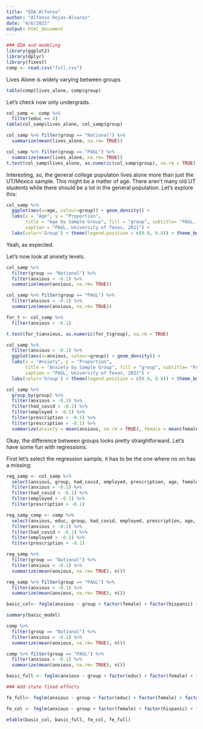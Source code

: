 ```yaml
---
title: "EDA Alfonso"
author: "Alfonso Rojas-Alvarez"
date: "4/6/2022"
output: html_document
---
```



```r
### EDA and modeling
library(ggplot2)
library(dplyr)
library(fixest)
comp <- read.csv("full.csv")
```

Lives Alone is widely varying between groups

```r
table(comp$lives_alone, comp$group)
```

Let's check now only undergrads. 

```r
col_samp <- comp %>%
  filter(educ == 4)
table(col_samp$lives_alone, col_samp$group)

col_samp %>% filter(group == "National") %>%
  summarize(mean(lives_alone, na.rm= TRUE))

col_samp %>% filter(group == "PAGL") %>%
  summarize(mean(lives_alone, na.rm= TRUE))
t.test(col_samp$lives_alone, as.numeric(col_samp$group), na.rm = TRUE)
```
Interesting, so, the general college populaton lives alone more than just the UT/Mexico sample. This might be a matter of age. There aren't many old UT students while there should be a lot in the general population. Let's explore this:

```r
col_samp %>% 
  ggplot(aes(x=age, colour=group)) + geom_density() +
  labs(x = "Age", y = "Proportion", 
       title = "Age by Sample Group", fill = "group", subtitle= "PAGL, HPS 2021", 
       caption = "PAGL, University of Texas, 2021") +
  labs(color='Group') + theme(legend.position = c(0.8, 0.8)) + theme_bw()
```

Yeah, as expected.

Let's now look at anxiety levels.

```r

col_samp %>% 
  filter(group == "National") %>%
  filter(anxious > -0.1) %>%
  summarize(mean(anxious, na.rm= TRUE))

col_samp %>% filter(group == "PAGL") %>%
  filter(anxious > -0.1) %>%
  summarize(mean(anxious, na.rm= TRUE))

for_t <- col_samp %>%
  filter(anxious > -0.1)

t.test(for_t$anxious, as.numeric(for_t$group), na.rm = TRUE)
```

```r
col_samp %>% 
  filter(anxious > -0.1) %>%
  ggplot(aes(x=anxious, colour=group)) + geom_density() +
  labs(x = "Anxiety", y = "Proportion", 
       title = "Anxiety by Sample Group", fill = "group", subtitle= "PAGL, HPS 2021", 
       caption = "PAGL, University of Texas, 2021") +
  labs(color='Group') + theme(legend.position = c(0.8, 0.8)) + theme_bw()
```

```r
col_samp %>% 
  group_by(group) %>%
  filter(anxious > -0.1) %>%
  filter(had_covid > -0.1) %>%
  filter(employed > -0.1) %>%
  filter(prescription > -0.1) %>%
  filter(prescription > -0.1) %>%
  summarize(anxiety = mean(anxious, na.rm = TRUE), female = mean(female, na.rm = TRUE), hispanic = mean(hispanic, na.rm = TRUE), covid = mean(had_covid, na.rm = TRUE), employment = mean(employed, na.rm = TRUE), prescription = mean(prescription, na.rm = TRUE), age = mean(age, na.rm = TRUE))
```

Okay, the difference between groups looks pretty straightforward. Let's have some fun with regressions.

First let's select the regression sample, it has to be the one where no on has a missing:

```r
reg_samp <- col_samp %>% 
  select(anxious, group, had_covid, employed, prescription, age, female, hispanic, state) %>%
  filter(anxious > -0.1) %>%
  filter(had_covid > -0.1) %>%
  filter(employed > -0.1) %>%
  filter(prescription > -0.1)

reg_samp_comp <- comp %>% 
  select(anxious, educ, group, had_covid, employed, prescription, age, female, hispanic, state) %>%
  filter(anxious > -0.1) %>%
  filter(had_covid > -0.1) %>%
  filter(employed > -0.1) %>%
  filter(prescription > -0.1)
```

```r
reg_samp %>% 
  filter(group == "National") %>%
  filter(anxious > -0.1) %>%
  summarize(mean(anxious, na.rm= TRUE), n())

reg_samp %>% filter(group == "PAGL") %>%
  filter(anxious > -0.1) %>%
  summarize(mean(anxious, na.rm= TRUE), n())

basic_col<- feglm(anxious ~ group + factor(female) + factor(hispanic) + factor(had_covid) + factor(employed) + factor(prescription) + age, data = reg_samp)

summary(basic_model)
```

```r
comp %>% 
  filter(group == "National") %>%
  filter(anxious > -0.1) %>%
  summarize(mean(anxious, na.rm= TRUE), n())

comp %>% filter(group == "PAGL") %>%
  filter(anxious > -0.1) %>%
  summarize(mean(anxious, na.rm= TRUE), n())

basic_full <- feglm(anxious ~ group + factor(educ) + factor(female) + factor(hispanic) + factor(had_covid) + factor(employed) + factor(prescription) + age, data = comp)

### Add state fixed effects

fe_full<- feglm(anxious ~ group + factor(educ) + factor(female) + factor(hispanic) + factor(had_covid) + factor(employed) + factor(prescription) + age | state, data = comp)

fe_col <- feglm(anxious ~ group + factor(female) + factor(hispanic) + factor(had_covid) + factor(employed) + factor(prescription) + age | state, data = reg_samp)
```

```r
etable(basic_col, basic_full, fe_col, fe_full)
```